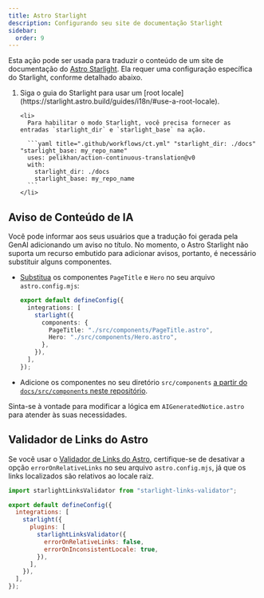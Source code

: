 ```yaml
---
title: Astro Starlight
description: Configurando seu site de documentação Starlight
sidebar:
  order: 9
---
```



Esta ação pode ser usada para traduzir o conteúdo de um site de documentação do [Astro Starlight](https://starlight.astro.build/).
Ela requer uma configuração específica do Starlight, conforme detalhado abaixo.

<Steps>
  <ol>
    <li>
      Siga o guia do Starlight para usar um [root locale](https://starlight.astro.build/guides/i18n/#use-a-root-locale).
    </li>

    <li>
      Para habilitar o modo Starlight, você precisa fornecer as entradas `starlight_dir` e `starlight_base` na ação.

      ```yaml title=".github/workflows/ct.yml" "starlight_dir: ./docs" "starlight_base: my_repo_name"
      uses: pelikhan/action-continuous-translation@v0
      with:
        starlight_dir: ./docs
        starlight_base: my_repo_name
      ```
    </li>

  </ol>
</Steps>

## Aviso de Conteúdo de IA

Você pode informar aos seus usuários que a tradução foi gerada pela GenAI
adicionando um aviso no título. No momento, o Astro Starlight não suporta um recurso embutido para adicionar avisos,
portanto, é necessário substituir alguns componentes.

- [Substitua](https://starlight.astro.build/guides/overriding-components/#how-to-override) os componentes `PageTitle` e `Hero` no seu arquivo `astro.config.mjs`:

  ```ts title="astro.config.mjs"
  export default defineConfig({
    integrations: [
      starlight({
        components: {
          PageTitle: "./src/components/PageTitle.astro",
          Hero: "./src/components/Hero.astro",
        },
      }),
    ],
  });
  ```

- Adicione os componentes no seu diretório `src/components` [a partir do `docs/src/components` neste repositório](https://github.com/pelikhan/action-continuous-translation/tree/main/docs/src/components).

Sinta-se à vontade para modificar a lógica em `AIGeneratedNotice.astro` para atender às suas necessidades.

## Validador de Links do Astro

Se você usar o [Validador de Links do Astro](https://github.com/HiDeoo/starlight-links-validator), certifique-se de desativar a opção `errorOnRelativeLinks` no seu arquivo `astro.config.mjs`, já que os links localizados são relativos ao locale raiz.

```js title="astro.config.mjs" "errorOnRelativeLinks: false"
import starlightLinksValidator from "starlight-links-validator";

export default defineConfig({
  integrations: [
    starlight({
      plugins: [
        starlightLinksValidator({
          errorOnRelativeLinks: false,
          errorOnInconsistentLocale: true,
        }),
      ],
    }),
  ],
});
```

